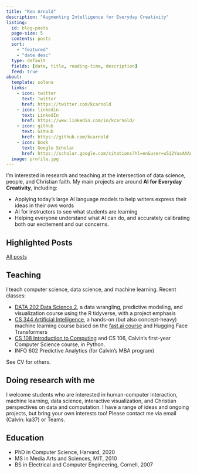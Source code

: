 ```yaml
---
title: "Ken Arnold"
description: "Augmenting Intelligence for Everyday Creativity"
listing:
  id: blog-posts
  page-size: 5
  contents: posts
  sort:
    - "featured"
    - "date desc"
  type: default
  fields: [date, title, reading-time, description]
  feed: true
about:
  template: solana
  links:
    - icon: twitter
      text: Twitter
      href: https://twitter.com/kcarnold
    - icon: linkedin
      text: LinkedIn
      href: https://www.linkedin.com/in/kcarnold/
    - icon: github
      text: GitHub
      href: https://github.com/kcarnold
    - icon: book
      text: Google Scholar
      href: https://scholar.google.com/citations?hl=en&user=u512YusAAAAJ&view_op=list_works&sortby=pubdate
  image: profile.jpg
---
```


I'm interested in research and teaching at the intersection of data science, people, and Christian faith. My main projects are around **AI for Everyday Creativity**, including:

- Applying today's large AI language models to help writers express their ideas in their *own* words
- AI for instructors to see what students are learning
- Helping everyone understand what AI can do, and accurately calibrating both our excitement and our concerns.

## Highlighted Posts

:::{#blog-posts}
:::

[All posts](/posts/)

## Teaching

I teach computer science, data science, and machine learning. Recent classes:

- [DATA 202 Data Science 2](https://cs.calvin.edu/courses/data/202/), a data wrangling, predictive modeling, and visualization course using the R tidyverse, with a project emphasis
- [CS 344 Artificial Intelligence](https://cs.calvin.edu/courses/cs/344/), a hands-on (but also concept-heavy) machine learning course based on the [fast.ai course](https://course.fast.ai/) and Hugging Face Transformers
- [CS 108 Introduction to Computing](https://cs.calvin.edu/courses/cs/108/) and CS 106, Calvin's first-year Computer Science course, in Python.
- INFO 602 Predictive Analytics (for Calvin's MBA program)

See CV for others.

## Doing research with me

I welcome students who are interested in human-computer interaction, machine learning, data science, interactive visualization, and Christian perspectives on data and computation. I have a range of ideas and ongoing projects, but bring your own interests too! Please contact me via email (Calvin: ka37) or Teams.


## Education

- PhD in Computer Science, Harvard, 2020
- MS in Media Arts and Sciences, MIT, 2010
- BS in Electrical and Computer Engineering, Cornell, 2007


